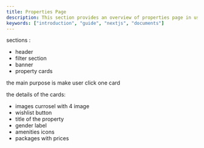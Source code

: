 ```yaml
---
title: Properties Page
description: This section provides an overview of properties page in user side.
keywords: ["introduction", "guide", "nextjs", "documents"]
---
```


sections :

- header
- filter section
- banner
- property cards

the main purpose is make user click one card

the details of the cards:

- images currosel with 4 image
- wishlist button
- title of the property
- gender label
- amenities icons
- packages with prices
